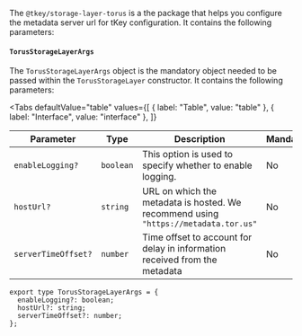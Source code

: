 
The `@tkey/storage-layer-torus` is a the package that helps you configure the metadata server url for tKey configuration. It contains the following
parameters:

#### `TorusStorageLayerArgs`

The `TorusStorageLayerArgs` object is the mandatory object needed to be passed within the `TorusStorageLayer` constructor. It contains the following
parameters:

<Tabs
  defaultValue="table"
  values={[
    { label: "Table", value: "table" },
    { label: "Interface", value: "interface" },
  ]}
>

<TabItem value="table">

| Parameter           | Type      | Description                                                                         | Mandatory |
| ------------------- | --------- | ----------------------------------------------------------------------------------- | --------- |
| `enableLogging?`    | `boolean` | This option is used to specify whether to enable logging.                           | No        |
| `hostUrl?`          | `string`  | URL on which the metadata is hosted. We recommend using `"https://metadata.tor.us"` | No        |
| `serverTimeOffset?` | `number`  | Time offset to account for delay in information received from the metadata          | No        |

</TabItem>

<TabItem value="interface">

```tsx
export type TorusStorageLayerArgs = {
  enableLogging?: boolean;
  hostUrl?: string;
  serverTimeOffset?: number;
};
```

</TabItem>

</Tabs>
